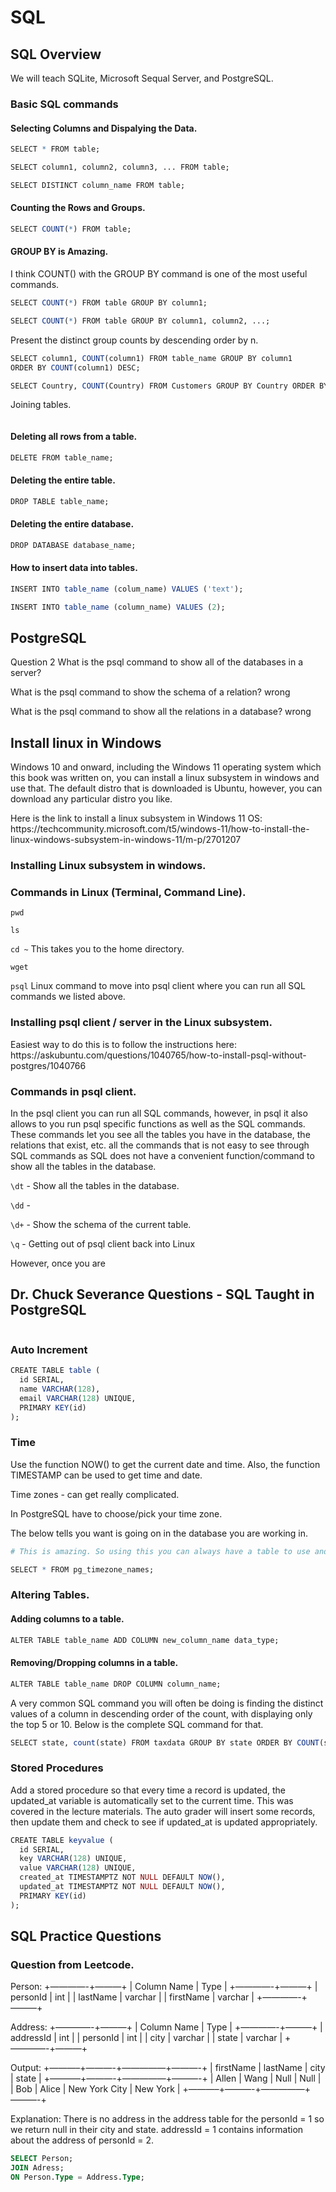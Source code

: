 # SQL {#sql}


## SQL Overview

We will teach SQLite, Microsoft Sequal Server, and PostgreSQL.

### Basic SQL commands


#### Selecting Columns and Dispalying the Data.

```r

SELECT * FROM table;

SELECT column1, column2, column3, ... FROM table;

SELECT DISTINCT column_name FROM table;

```

#### Counting the Rows and Groups.

```r

SELECT COUNT(*) FROM table;

```


#### GROUP BY is Amazing.

I think COUNT() with the GROUP BY command is one of the most useful commands.

```r

SELECT COUNT(*) FROM table GROUP BY column1;

SELECT COUNT(*) FROM table GROUP BY column1, column2, ...;

```

Present the distinct group counts by descending order by n. 

```r

SELECT column1, COUNT(column1) FROM table_name GROUP BY column1 
ORDER BY COUNT(column1) DESC;

SELECT Country, COUNT(Country) FROM Customers GROUP BY Country ORDER BY COUNT(Country) DESC;

```



Joining tables.

```r

```


#### Deleting all rows from a table.


```r

DELETE FROM table_name;

```


#### Deleting the entire table.

```r

DROP TABLE table_name;

```


#### Deleting the entire database.

```r

DROP DATABASE database_name;

```


#### How to insert data into tables. 

```r

INSERT INTO table_name (colum_name) VALUES ('text');

INSERT INTO table_name (column_name) VALUES (2);

```



## PostgreSQL


Question 2
What is the psql command to show all of the databases in a server?
\l

What is the psql command to show the schema of a relation?
\dt  wrong

What is the psql command to show all the relations in a database?
\dd wrong

## Install linux in Windows

Windows 10 and onward, including the Windows 11 operating system which this book was written on, you can install a linux subsystem in windows and use that. The default distro that is downloaded is Ubuntu, however, you can download any particular distro you like. 

Here is the link to install a linux subsystem in Windows 11 OS: https://techcommunity.microsoft.com/t5/windows-11/how-to-install-the-linux-windows-subsystem-in-windows-11/m-p/2701207


### Installing Linux subsystem in windows. 

### Commands in Linux (Terminal, Command Line).

`pwd`

`ls`

`cd ~` This takes you to the home directory.

`wget`

`psql` Linux command to move into psql client where you can run all SQL commands we listed above.

### Installing psql client / server in the Linux subsystem.

Easiest way to do this is to follow the instructions here: https://askubuntu.com/questions/1040765/how-to-install-psql-without-postgres/1040766


### Commands in psql client.

In the psql client you can run all SQL commands, however, in psql it also allows to you run psql specific functions as well as the SQL commands. These commands let you see all the tables you have in the database, the relations that exist, etc. all the commands that is not easy to see through SQL commands as SQL does not have a convenient function/command to show all the tables in the database.

`\dt` - Show all the tables in the database.

`\dd` - 

`\d+` - Show the schema of the current table. 

`\q` - Getting out of psql client back into Linux

However, once you are

## Dr. Chuck Severance Questions - SQL Taught in PostgreSQL

```r

```


### Auto Increment

```r

CREATE TABLE table (
  id SERIAL,
  name VARCHAR(128),
  email VARCHAR(128) UNIQUE,
  PRIMARY KEY(id)
);

```

### Time

Use the function NOW() to get the current date and time. Also, the function TIMESTAMP can be used to get time and date.

Time zones - can get really complicated.

In PostgreSQL have to choose/pick your time zone.

The below tells you want is going on in the database you are working in.
```r

# This is amazing. So using this you can always have a table to use and play with. 

SELECT * FROM pg_timezone_names;

```

### Altering Tables. 

#### Adding columns to a table.

```r

ALTER TABLE table_name ADD COLUMN new_column_name data_type;

```

#### Removing/Dropping columns in a table.

```r
ALTER TABLE table_name DROP COLUMN column_name;
```

A very common SQL command you will often be doing is finding the distinct values of a column in descending order of the count, with displaying only the top 5 or 10. Below is the complete SQL command for that.

```r

SELECT state, count(state) FROM taxdata GROUP BY state ORDER BY COUNT(state) DESC LIMIT 5;

```

### Stored Procedures

Add a stored procedure so that every time a record is updated, the updated_at variable is automatically set to the current time. This was covered in the lecture materials. The auto grader will insert some records, then update them and check to see if updated_at is updated appropriately.

```r

CREATE TABLE keyvalue ( 
  id SERIAL,
  key VARCHAR(128) UNIQUE,
  value VARCHAR(128) UNIQUE,
  created_at TIMESTAMPTZ NOT NULL DEFAULT NOW(),
  updated_at TIMESTAMPTZ NOT NULL DEFAULT NOW(),
  PRIMARY KEY(id)
);

```


## SQL Practice Questions

### Question from Leetcode.

Person:
+-------------+---------+
| Column Name | Type    |
+-------------+---------+
| personId    | int     |
| lastName    | varchar |
| firstName   | varchar |
+-------------+---------+

Address:
+-------------+---------+
| Column Name | Type    |
+-------------+---------+
| addressId   | int     |
| personId    | int     |
| city        | varchar |
| state       | varchar |
+-------------+---------+

Output: 
+-----------+----------+---------------+----------+
| firstName | lastName | city          | state    |
+-----------+----------+---------------+----------+
| Allen     | Wang     | Null          | Null     |
| Bob       | Alice    | New York City | New York |
+-----------+----------+---------------+----------+

Explanation: 
There is no address in the address table for the personId = 1 so we return null in their city and state.
addressId = 1 contains information about the address of personId = 2.

```sql

SELECT Person;
JOIN Adress;
ON Person.Type = Address.Type;

```


